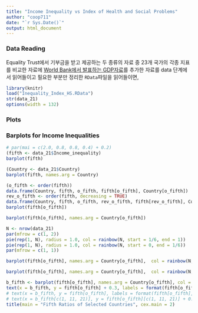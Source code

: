 ```yaml
---
title: "Income Inequality vs Index of Health and Social Problems"
author: "coop711"
date: "`r Sys.Date()`"
output: html_document
---
```


### Data Reading

Equality Trust에서 기부금을 받고 제공하는 두 종류의 자료 중 23개 국가의 각종 지표를 비교한 자료에 [World Bank에서 발표하는 GDP자료](https://en.wikipedia_org/wiki/List_of_countries_by_GDP_(PPP)_per_capita)를 추가한 자료를 data 단계에서 읽어들이고 필요한 부분만 정리한 `RData`파일을 읽어들이면,

```r
library(knitr)
load("Inequality_Index_HS.RData")
str(data_21)
options(width = 132)
```

### Plots

### Barplots for Income Inequalities

```r
# par(mai = c(2.0, 0.8, 0.8, 0.4) + 0.2)
(fifth <- data_21$Income_inequality)
barplot(fifth)
```

```r
(Country <- data_21$Country)
barplot(fifth, names.arg = Country)
```

```r
(o_fifth <- order(fifth))
data.frame(Country, fifth, o_fifth, fifth[o_fifth], Country[o_fifth])
rev_o_fifth <- order(fifth, decreasing = TRUE)
data.frame(Country, fifth, o_fifth, rev_o_fifth, fifth[rev_o_fifth], Country[rev_o_fifth])
barplot(fifth[o_fifth])
```

```r
barplot(fifth[o_fifth], names.arg = Country[o_fifth])
```

```r
N <- nrow(data_21)
par(mfrow = c(1, 2))
pie(rep(1, N), radius = 1.0, col = rainbow(N, start = 1/6, end = 1))
pie(rep(1, N), radius = 1.0, col = rainbow(N, start = 0, end = 1/6))
par(mfrow = c(1, 1))
```

```r
barplot(fifth[o_fifth], names.arg = Country[o_fifth],  col = rainbow(N, start = 1/6, end = 1))
```

```r
barplot(fifth[o_fifth], names.arg = Country[o_fifth],  col = rainbow(N, start = 1/6, end = 1), las = 2)
```

```r
b_fifth <- barplot(fifth[o_fifth], names.arg = Country[o_fifth], col = rainbow(N, start = 1/6, end = 1), ylim = c(0, 10), xpd = FALSE, las = 2)
text(x = b_fifth, y = fifth[o_fifth] + 0.3, labels = format(fifth[o_fifth], digits = 3))
# text(x = b_fifth, y = fifth[o_fifth], labels = format(fifth[o_fifth], digits = 3))
# text(x = b_fifth[c(1, 11, 21)], y = fifth[o_fifth][c(1, 11, 21)] + 0.3, labels = format(fifth[o_fifth][c(1, 11, 21)], digits = 3))
title(main = "Fifth Ratios of Selected Countries", cex.main = 2)
```

<!--
```r
save.image(file = "Inequality_Index_HS_add.RData")
```
-->









